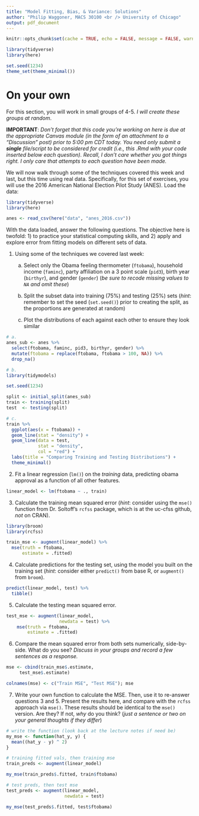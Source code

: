 ```yaml
---
title: "Model Fitting, Bias, & Variance: Solutions"
author: "Philip Waggoner, MACS 30100 <br /> University of Chicago"
output: pdf_document
---
```


```r
knitr::opts_chunk$set(cache = TRUE, echo = FALSE, message = FALSE, warning = FALSE)

library(tidyverse)
library(here)

set.seed(1234)
theme_set(theme_minimal())
```

$$\newcommand{\E}{\mathrm{E}} \newcommand{\Var}{\mathrm{Var}} \newcommand{\Cov}{\mathrm{Cov}} \newcommand{\loglik}{\text{logLik}}$$

# On your own

For this section, you will work in small groups of 4-5. *I will create these groups at random*. 

**IMPORTANT**: _Don't forget that this code you're working on here is due at the appropriate Canvas module (in the form of an attachment to a "Discussion" post) prior to 5:00 pm CDT today. You need only submit a **single** file/script to be considered for credit (i.e., this .Rmd with your code inserted below each question). Recall, I don't care whether you got things right. I only care that attempts to each question have been made._ 

We will now walk through some of the techniques covered this week and last, but this time using real data. Specifically, for this set of exercises, you will use the 2016 American National Election Pilot Study (ANES). Load the data:

```r
library(tidyverse)
library(here)

anes <- read_csv(here("data", "anes_2016.csv"))
```

With the data loaded, answer the following questions. The objective here is twofold: 1) to practice your statistical computing skills, and 2) apply and explore error from fitting models on different sets of data.

1. Using some of the techniques we covered last week:

    a. Select only the Obama feeling thermometer (`ftobama`), household income (`faminc`), party affiliation on a 3 point scale (`pid3`), birth year (`birthyr`), and gender (`gender`) (*be sure to recode missing values to `NA` and omit these*)
  
    b. Split the subset data into training (75%) and testing (25%) sets (*hint*: remember to set the seed (`set.seed()`) prior to creating the split, as the proportions are generated at random)
  
    c. Plot the distributions of each against each other to ensure they look similar

```r
# a. 
anes_sub <- anes %>%
  select(ftobama, faminc, pid3, birthyr, gender) %>% 
  mutate(ftobama = replace(ftobama, ftobama > 100, NA)) %>% 
  drop_na()

# b. 
library(tidymodels)

set.seed(1234)

split <- initial_split(anes_sub)
train <- training(split)
test  <- testing(split)

# c.  
train %>% 
  ggplot(aes(x = ftobama)) + 
  geom_line(stat = "density") + 
  geom_line(data = test, 
            stat = "density", 
            col = "red") +
  labs(title = "Comparing Training and Testing Distributions") +
  theme_minimal()

```

2. Fit a linear regression (`lm()`) on the *training* data, predicting obama approval as a function of all other features.

```r
linear_model <- lm(ftobama ~ ., train)
```

3. Calculate the training mean squared error (*hint*: consider using the `mse()` function from Dr. Soltoff's `rcfss` package, which is at the uc-cfss github, *not* on CRAN).

```r
library(broom)
library(rcfss)

train_mse <- augment(linear_model) %>%
  mse(truth = ftobama, 
      estimate = .fitted)
```

4. Calculate predictions for the testing set, using the model you built on the training set (*hint*: consider either `predict()` from base R, or `augment()` from `broom`).

```r
predict(linear_model, test) %>% 
  tibble()
```

5. Calculate the testing mean squared error.

```r
test_mse <- augment(linear_model, 
                    newdata = test) %>%
    mse(truth = ftobama, 
        estimate = .fitted)
```

6. Compare the mean squared error from both sets numerically, side-by-side. What do you see? *Discuss in your groups and record a few sentences as a response.*

```r
mse <- cbind(train_mse$.estimate, 
     test_mse$.estimate)

colnames(mse) <- c("Train MSE", "Test MSE"); mse
```

7. Write your own function to calculate the MSE. Then, use it to re-answer questions 3 and 5. Present the results here, and compare with the `rcfss` approach via `mse()`. These results should be identical to the `mse()` version. Are they? If not, *why* do you think? (*just a sentence or two on your general thoughts if they differ*) 

```r
# write the function (look back at the lecture notes if need be)
my_mse <- function(hat_y, y) {
  mean((hat_y - y) ^ 2)
}

# training fitted vals, then training mse
train_preds <- augment(linear_model)

my_mse(train_preds$.fitted, train$ftobama)

# test preds, then test mse
test_preds <- augment(linear_model, 
                      newdata = test)

my_mse(test_preds$.fitted, test$ftobama)
```

